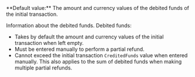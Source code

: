   

  

  
<ParamField body="DebitedFunds" type="object">   
**Default value:** The amount and currency values of the debited funds of the initial transaction.

Information about the debited funds. Debited funds:  
- Takes by default the amount and currency values of the initial transaction when left empty.  
- Must be entered manually to perform a partial refund.  
- Cannot exceed the initial transaction `CreditedFunds` value when entered manually. This also applies to the sum of debited funds when making multiple partial refunds.   

<Expandable title="properties">  
<Amount1 />  
  
<Currency5 />  
  

</Expandable> 
</ParamField>